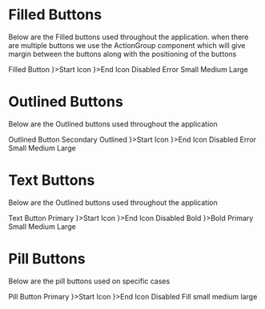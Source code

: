 
<Meta title="Components/Buttons/All"  />

# Filled Buttons

Below are the Filled buttons used throughout the application.
when there are multiple buttons we use the ActionGroup component which will give margin between the buttons along with the positioning of the buttons

<Canvas>
  <Story name="Filled Buttons">
    <ActionGroup>
      <FilledButton>Filled Button</FilledButton>
      <FilledButton startIcon={<AddIcon />}>Start Icon</FilledButton>
      <FilledButton endIcon={<DeleteIcon />}>End Icon</FilledButton>
      <FilledButton disabled>Disabled</FilledButton>
      <FilledButton error>Error</FilledButton>
    </ActionGroup>
  </Story>
  <Story name="Filled Buttons Sizes">
    <ActionGroup>
      <FilledButton size="small">Small</FilledButton>
      <FilledButton size="medium">Medium</FilledButton>
      <FilledButton size="large">Large</FilledButton>
    </ActionGroup>
  </Story>
</Canvas>

<ArgsTable of={FilledButton} />

# Outlined Buttons

Below are the Outlined buttons used throughout the application

<Canvas>
  <Story name="Outlined Buttons">
    <ActionGroup>
        <OutlinedButton>Outlined Button</OutlinedButton>
        <OutlinedButton color="secondary">Secondary Outlined</OutlinedButton>
        <OutlinedButton startIcon={<AddIcon />}>Start Icon</OutlinedButton>
        <OutlinedButton endIcon={<DeleteIcon />}>End Icon</OutlinedButton>
        <OutlinedButton disabled>Disabled</OutlinedButton>
        <OutlinedButton error>Error</OutlinedButton>
    </ActionGroup>
  </Story>
  <Story name="Outlined Buttons Sizes">
    <ActionGroup>
        <OutlinedButton size="small">Small</OutlinedButton>
        <OutlinedButton size="medium">Medium</OutlinedButton>
        <OutlinedButton size="large">Large</OutlinedButton>
    </ActionGroup>
  </Story>
</Canvas>

 <ArgsTable of={OutlinedButton} />

# Text Buttons

Below are the Outlined buttons used throughout the application

<Canvas>
  <Story name="Text Buttons">
    <ActionGroup>
        <TextButton>Text Button</TextButton>
        <TextButton color="primary">Primary</TextButton>
        <TextButton startIcon={<AddIcon />}>Start Icon</TextButton>
        <TextButton endIcon={<DeleteIcon />}>End Icon</TextButton>
        <TextButton disabled>Disabled</TextButton>
        <TextButton bold>Bold</TextButton>
        <TextButton bold color="primary" startIcon={<AddIcon />}>Bold Primary</TextButton>
    </ActionGroup>
  </Story>
  <Story name="Text Buttons Sizes">
    <ActionGroup>
        <TextButton size="small">Small</TextButton>
        <TextButton size="medium">Medium</TextButton>
        <TextButton size="large">Large</TextButton>
    </ActionGroup>
  </Story>
</Canvas>

 <ArgsTable of={TextButton} />

# Pill Buttons

Below are the pill buttons used on specific cases

<Canvas>
    <Story name="Pill Buttons">
        <ActionGroup>
            <PillButton>Pill Button</PillButton>
            <PillButton color="primary">Primary</PillButton>
            <PillButton startIcon={<AddIcon />}>Start Icon</PillButton>
            <PillButton endIcon={<DeleteIcon />}>End Icon</PillButton>
            <PillButton disabled>Disabled</PillButton>
            <PillButton fill>Fill</PillButton>
        </ActionGroup>
    </Story>
    <Story name=" Pill Button Sizes">
        <ActionGroup>
            <PillButton size="small">small</PillButton>  
            <PillButton size="medium">medium</PillButton>  
            <PillButton size="large">large</PillButton>  
        </ActionGroup>
    </Story>
</Canvas>

 <ArgsTable of={PillButton} />
